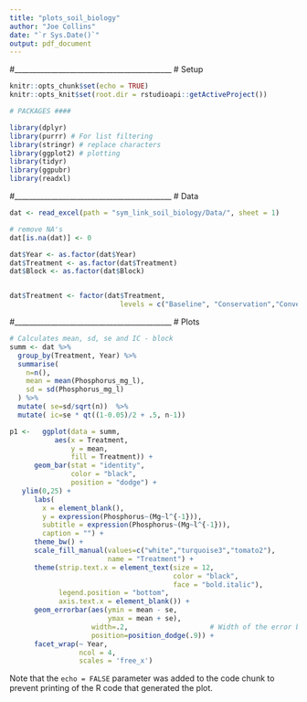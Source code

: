 ```yaml
---
title: "plots_soil_biology"
author: "Joe Collins"
date: "`r Sys.Date()`"
output: pdf_document
---
```


#___________________________________________
# Setup

```r
knitr::opts_chunk$set(echo = TRUE)
knitr::opts_knit$set(root.dir = rstudioapi::getActiveProject())

# PACKAGES ####

library(dplyr)
library(purrr) # For list filtering
library(stringr) # replace characters
library(ggplot2) # plotting 
library(tidyr)
library(ggpubr)
library(readxl)
```


#___________________________________________
# Data

```r


dat <- read_excel(path = "sym_link_soil_biology/Data/", sheet = 1)

# remove NA's
dat[is.na(dat)] <- 0

dat$Year <- as.factor(dat$Year)
dat$Treatment <- as.factor(dat$Treatment)
dat$Block <- as.factor(dat$Block)


dat$Treatment <- factor(dat$Treatment, 
                           levels = c("Baseline", "Conservation","Conventional"))


```



#___________________________________________
# Plots



```r

# Calculates mean, sd, se and IC - block
summ <- dat %>%
  group_by(Treatment, Year) %>%
  summarise( 
    n=n(),
    mean = mean(Phosphorus_mg_l),
    sd = sd(Phosphorus_mg_l)
  ) %>%
  mutate( se=sd/sqrt(n))  %>%
  mutate( ic=se * qt((1-0.05)/2 + .5, n-1))

p1 <-   ggplot(data = summ, 
           aes(x = Treatment, 
               y = mean, 
               fill = Treatment)) + 
      geom_bar(stat = "identity", 
               color = "black", 
               position = "dodge") + 
   ylim(0,25) +
      labs(
        x = element_blank(),
        y = expression(Phosphorus~(Mg~l^{-1})),
        subtitle = expression(Phosphorus~(Mg~l^{-1})), 
        caption = "") +
      theme_bw() +
      scale_fill_manual(values=c("white","turquoise3","tomato2"), 
                        name = "Treatment") +
      theme(strip.text.x = element_text(size = 12, 
                                        color = "black", 
                                        face = "bold.italic"), 
            legend.position = "bottom", 
            axis.text.x = element_blank()) +
      geom_errorbar(aes(ymin = mean - se, 
                        ymax = mean + se),
                    width=.2,                    # Width of the error bars
                    position=position_dodge(.9)) +
      facet_wrap(~ Year, 
                 ncol = 4, 
                 scales = 'free_x') 


```

Note that the `echo = FALSE` parameter was added to the code chunk to prevent printing of the R code that generated the plot.
